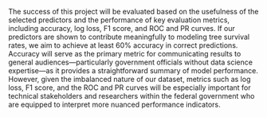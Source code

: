 The success of this project will be evaluated based on the usefulness of the selected predictors and the performance of key evaluation metrics, including accuracy, log loss, F1 score, and ROC and PR curves. If our predictors are shown to contribute meaningfully to modeling tree survival rates, we aim to achieve at least 60% accuracy in correct predictions. Accuracy will serve as the primary metric for communicating results to general audiences—particularly government officials without data science expertise—as it provides a straightforward summary of model performance. However, given the imbalanced nature of our dataset, metrics such as log loss, F1 score, and the ROC and PR curves will be especially important for technical stakeholders and researchers within the federal government who are equipped to interpret more nuanced performance indicators.
